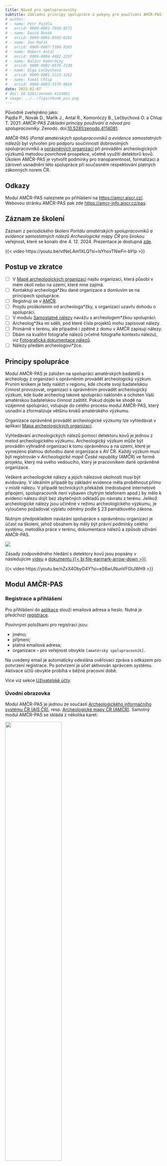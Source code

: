 ```yaml
---
title: Návod pro spolupracovníky
subtitle: Základní principy spolupráce a pokyny pro používání AMČR-PAS amatérskými spolupracovníky
# author:
# - name: Petr Pajdla
#   orcid: 0000-0001-7050-9572
# - name: David Novák
#   orcid: 0000-0001-6592-6291
# - name: Jan Mařík
#   orcid: 0009-0007-7398-9365
# - name: Róbert Antal
#   orcid: 0009-0004-4482-2257
# - name: Balázs Komoróczy
#   orcid: 0000-0002-0576-7230
# - name: Olga Lečbychová
#   orcid: 0000-0001-5123-1261
# - name: Tomáš Chlup
#   orcid: 0000-0003-3179-992X
date: 2025-02-07
# doi: 10.5281/zenodo.4114081
# image: ../../figs/thumb_pin.png
---
```


::: {.callout-note}

Původně zveřejněno jako:\
Pajdla P., Novák D., Mařík J., Antal R., Komoróczy B., Lečbychová O. a Chlup T. 2021: *AMČR-PAS Základní principy používání a návod pro spolupracovníky.* Zenodo. doi:[10.5281/zenodo.4114081](https://zenodo.org/doi/10.5281/zenodo.4114081){.external}.

:::

AMČR-PAS (*Portál amatérských spolupracovníků a evidence samostatných nálezů*) byl vytvořen pro podporu součinnosti dobrovolných
spolupracovníků a [oprávněných organizací](/slovnik/index.qmd#oprávněná-archeologická-organizace) při provádění archeologických
výzkumů metodou povrchové prospekce, včetně využití detektorů kovů.
Úkolem AMČR-PAS je vytvořit podmínky pro transparentnost, formalizaci a
zároveň usnadnění této spolupráce při současném respektování platných
zákonných norem ČR.

::: {.callout-important}

## Odkazy

Modul AMČR-PAS naleznete po přihlášení na [https://amcr.aiscr.cz/](https://amcr.aiscr.cz/){.external}.  
Webovou stránku AMČR-PAS pak zde [https://amcr-info.aiscr.cz/pas](https://amcr-info.aiscr.cz/pas){.external}.

:::


## Záznam ze školení

Záznam z periodického školení *Portálu amatérských spolupracovníků a evidence samostatných nálezů Archeologické mapy ČR* pro širokou veřejnost, které se konalo dne 4. 12. 2024. Prezentace je dostupná [zde](https://doi.org/10.5281/zenodo.14277133){.external}.

{{< video https://youtu.be/vtNeLAm1XLQ?si=lsYhovTNwFn-bYIp >}}


## Postup ve zkratce

- [ ] V [Mapě archeologických organizací](https://oao.aiscr.cz/){.external} najdu organizaci, která působí v mém okolí nebo na území, které mne zajímá.
- [ ] Kontaktuji archeologa*žku dané organizace a domluvím se na principech spolupráce.
- [ ] Registruji se v [AMČR](https://amcr.aiscr.cz/accounts/register/){.external}.
- [ ] Projdu proškolením od archeologa*žky, s organizací uzavřu dohodu o spolupráci.
- [ ] V modulu [Samostatné nálezy](https://amcr.aiscr.cz/pas/spoluprace/vyber?sort=organizace_vedouci&sort=spolupracovnik){.external} navážu s archeologem*žkou spolupráci. 
- [ ] Archeolog*žka mi sdělí, pod které čísla projektů mohu zapisovat nálezy.
- [ ] Primárně v terénu, ale případně i zpětně z domu v AMČR zapisuji nálezy.
- [ ] Dbám na kvalitní fotografie nálezů (včetně fotografie kontextu nálezu), viz [Fotografická dokumentace nálezů](foto.qmd).
- [ ] Nálezy předám archeologovi*žce.



## Principy spolupráce

Modul AMČR-PAS je založen na spolupráci amatérských
badatelů s archeology z organizací s oprávněním provádět archeologický
výzkum. Prvním krokem je tedy nalézt v regionu, kde chcete svoji
badatelskou činnost provozovat, organizaci s oprávněním provádět
archeologický výzkum, kde bude archeolog takové spolupráci nakloněn a
ochoten Vaši amatérskou badatelskou činnost zaštítit. Pokud dojde ke
shodě na vzájemné spolupráci, vstupuje do celého procesu modul
AMČR-PAS, který usnadní a zformalizuje většinu kroků
amatérského výzkumu.

::: {.callout-tip}

Organizace oprávněné provádět archeologické výzkumy lze vyhledávat v aplikaci [Mapa archeologických organizací](https://oao.aiscr.cz/){.external}.

:::

Vyhledávání archeologických nálezů pomocí detektoru kovů je jednou z
metod archeologického výzkumu. Archeologický výzkum může být prováděn
výhradně organizací k tomu oprávněnou a na území, které je vymezeno
platnou dohodou dané organizace s AV ČR. Každý výzkum musí
být registrován v *Archeologické mapě České republiky*
(AMČR) ve formě projektu, který má svého vedoucího, který
je pracovníkem dané oprávněné organizace.

Veškeré archeologické nálezy a jejich nálezové okolnosti musí být
evidovány. V ideálním případě by základní evidence měla proběhnout přímo
v místě nálezu. V případě technických překážek (nedostupné internetové
připojení, spolupracovník není vybaven chytrým telefonem apod.) by mělo
k evidenci nálezu dojít bez zbytečných odkladů po návratu z terénu.
Jelikož archeologické nálezy jsou učiněné v režimu archeologického
výzkumu, je vyloučeno požadovat výplatu odměny podle § 23 památkového
zákona.

Nutným předpokladem navázání spolupráce s oprávněnou organizací je účast
na školení, jehož obsahem by měly být právní podmínky celého systému,
metodika práce v terénu, dokumentace nálezů a způsob užívání
AMČR-PAS.

::: {.column-margin}
[![](figs/desatero.png)](https://amcr-info.aiscr.cz/downloads/Zodpovedne_hledani.pdf)
:::

Zásady zodpovědného hledání s detektory kovů jsou popsány v následujícím [videu](https://youtu.be/nZxX4ObyG4Y?si=eS6wUNunVFGtJWH9){.external} a [dokumentu {{< bi file-earmark-arrow-down >}}](https://amcr-info.aiscr.cz/downloads/Zodpovedne_hledani.pdf).

{{< video https://youtu.be/nZxX4ObyG4Y?si=eS6wUNunVFGtJWH9 >}}


## Modul AMČR-PAS

### Registrace a přihlášení


Pro přihlášení do [aplikace](https://amcr.aiscr.cz/){.external} slouží emailová adresa a heslo. 
Nutná je předchozí [registrace](https://amcr.aiscr.cz/accounts/register/){.external}.

Povinnými položkami pro registraci jsou:

-   jméno;
-   příjmení;
-   platná emailová adresa;
-   organizace -- pro veřejnost obvykle `[amatérský spolupracovník]`.

Na uvedený email je automaticky odeslána ověřovací zpráva s odkazem pro potvrzení registrace. Po potvrzení je účet aktivován správcem systému.
Aktivace účtů obvykle probíhá v běžné pracovní době.

Více viz sekce [Uživatelské účty](/zakladni-info/ucty.qmd).


### Úvodní obrazovka

Modul AMČR-PAS je jednou ze součástí [Archeologického informačního systému ČR (AIS ČR)](https://www.aiscr.cz/){.external}, resp.
[Archeologické mapy ČR (AMČR)](https://amcr-info.aiscr.cz/){.external}.
Samotný modul AMČR-PAS se skládá z několika karet:

![](figs/pas-b-main.png){fig-align="center" width="60%"}

- **Spolupráce**: správa spolupráce s archeology;
- **Zapsat**: zápis nového nálezu;
- **Vybrat**: výběr mých nálezů dle zadaných kritérií;
- **Moje záznamy**: výčet nálezů, které jsem zaevidoval.


### Spolupráce

:::: {.columns}

::: {.column width="40%"}
![](figs/pas-b-spoluprace.png){fig-align="center" width="80%"}
:::

::: {.column width="60%"}
Na kartě `Spolupráce` je nutné nejprve požádat archeologa o spolupráci.
Tím vznikne vazba mezi archeologem a Vámi, jakožto spolupracovníkem. Pro
navázání spolupráce je nutné znát email daného archeologa pod kterým je
registrován v systému AMČR.

Po potvrzení spolupráce archeolog vytvoří `Projekt`, pod kterým budou
Vaše nálezy evidovány. Pro další postup je nutné, aby Vám archeolog
sdělil číslo projektu, pod kterým budete své nálezy evidovat.
:::

::::

### Zapsat

Karta `Zapsat` slouží k zápisu samotných nálezů. Ten je možný jak přímo
v terénu (aplikace spuštěná přímo v prohlížeči v mobilním telefonu), tak
zpětně. V terénu doporučujeme provést následující kroky:

1.  zaměřit polohu nálezu,
2.  zapsat hloubku nálezu,
3.  do pole `Poznámka / bližší popis` uvést údaje o kontextu nálezu.

Pro prvotní zápis nového nálezu musím ze seznamu vybrat relevantní číslo projektu (jedná se o jediný údaj
bezpodmínečně nutný pro první uložení nálezu do systému).

![](figs/pas-b-zapsat){fig-align="center" width="90%"}

Po uložení nálezu do systému je pro nález vygenerován unikátní identifikátor odvozený od čísla souvisejícího projektu a nález je ve stavu `Rozepsaný`, viz časová osa stavů v záhlaví záznamu.

![](figs/pas-b-rozepsany){fig-align="center" width="90%"}

Detaly nálezu mohu upravit po kliknutí na ikonu tužky (`Upravit`) v záhlaví karty dané sekce.
Je nutné zadat následující údaje:

1.  Identifikuji nálezce (tlačítko `+` slouží k přidání chybějícího
    jména do hesláře). Pokud nechci své jméno u nálezu zveřejnit, lze
    zvolit `anonym`.
2.  Z kalendáře vyberu datum nálezu.
3.  Specifikuji nálezové okolnosti a hloubku nálezu.
4.  Určím přesnou lokalizaci místa nálezu. Místo nálezu mohu určit několika způsoby:
    - Ručním zápisem geografických souřadnic. Akceptovány jsou souřadnice:
        - WGS-84 uváděné v decimálních stupních, např. `50.0903260, 14.4090983`
        - S-JTSK uváděné v záporných hodnotách v metrech, např. `-597268, -1161521`.
    - V případě práce v terénu s telefonem vybaveným GPS lokalizací pomocí tlačítka `Současná poloha` {{< bi geo-alt >}}. Pro tuto funkci je nutné povolit v prohlížeči přístup k polohovým údajům zařízení, které používáte.
    - Přiblížením v mapě a vybráním přesného bodu kliknutím na mapový podklad.
5.  Přidám detailní popis lokalizace, např. formou parc. č., pomístního
    názvu (název trati, ulice, polohy aj.). Prosím dodržte následující
    formát zápisu: *Poloha, (parc. č.)*

::: {.callout-tip}

Již po prvním uložení změn ve formuláři dojde k přidělení identifikátoru
nálezu, který je viditelný v horní části obrazovky. Pod tímto
ID bude nález navždy evidován a je vhodné jej využívat
např. při označování nálezů v sáčcích atp.

:::


#### Popis nálezu

V části `Popis nálezu` lze specifikovat dataci nálezu, typ předmětu atd.
Vyplnění této části je částečně povinné (období, nález a materiál),
informace však reviduje a doplní archeolog v další fázi zpracování.


#### Přidání fotografie

Klíčovým krokem po uložení celého záznamu je přiložit
fotodokumentaci nálezové situace a předmětu, ideálně i s měřítkem.
Akceptovány jsou fotografie ve formátu JPG, PNG, TIFF do maximální
velikosti 100 MB. Není tedy třeba fotky komprimovat nebo zmenšovat.
Pokud si nejste jistí, jak předměty správně dokumentovat, postupujte dle našeho [tutoriálu pro fotografickou dokumentaci nálezů](foto.qmd).
Nahrané fotografie přechází do vlastnictví správce a nadále jsou chráněny licencí [Creative Commons Attribution Non-commercial 4.0 Int. (CC BY-NC 4.0)](https://creativecommons.org/licenses/by-nc/4.0/){.external}.

Fotografie musí splňovat archeologický dokumentační standard. Tím rozumějme kolmé a šikmé snímky předmětu tak, aby zachycovaly celkovou podobu předmětu. Je rovněž vhodné připojit i fotografie nálezových kontextů. Fotografie dokumentující předmět před nahráním ořízněte a natočte tak, aby osy měřítka a předmětu kopírovaly svislou a vodorovnou rovinu osy fotografie. 

Fotografie lze přiložit pomocí tlačítka `Nahrát soubory` v horní liště karty pro sekci `Fotografie`.

![](figs/pas-b-foto.png){fig-align="center" width="90%"}


#### Odeslání záznamu

Po vyplnění všech povinných údajů (pole označená žlutým ohraničením) a nahrání fotografie je
možné záznam odeslat *archeologovi* pomocí tlačítka `Odeslat`. 
V tuto chvíli se nález odešle archeologovi, se kterým máte navázánu spolupráci
a pod jehož číslem projektu byl nález zapsán.

![](figs/pas-b-odeslat.png){fig-align="center" width="32%"}

Ve chvíli, kdy dojde k osobní schůzce s daným archeologem a jsou mu
předány nálezy, archeolog potvrdí jejich převzetí, případně opraví
informace o dataci, typu předmětu atd. Také určí, jak veřejně budou
informace o daném nálezu přístupné (např. v případě vzácných nálezů či
ohrožené lokality se může rozhodnout informace o poloze nálezu
nezpřístupnit).


### Moje zázany a Vybrat

Karta `Moje záznamy` nabízí výpis veškerých vašich nálezů. 
Toho využijete při uložení rozpracovaného záznamu v terénu s myšlenkou jeho
dokončení, např. přidání detailnější fotky aj., později.

Karta `Vybrat` pak nabízí multikriteriální vyhledávání ve vašich a všech archivovaných
nálezech.


## Nález v Digitálním archivu AMČR

![](figs/pas-digiarchiv1.png){fig-align="center" width="80%"}

Po odeslání záznamu nálezu jej potvrdí osoba pověřená archivací
detektorových nálezů na příslušném Archeologickém ústavu [av
čr]{.smallcaps}. Následně je záznam zveřejněn v **Digitálním archivu
AMČR** v kategorii [Samostatné nálezy](https://digiarchiv.aiscr.cz/results?entity=samostatny_nalez){.external}. Zde
jsou zveřejněny všechny archivované nálezy evidované v modulu
AMČR-PAS, jejich lokalizace však může být z důvodu ochrany
archeologického dědictví zobecněna na okres, v němž byl daný nález
evidován.

![](figs/pas-digiarchiv2.png){fig-align="center" width="80%"}
